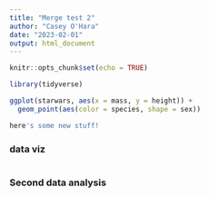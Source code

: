 ```yaml
---
title: "Merge test 2"
author: "Casey O'Hara"
date: "2023-02-01"
output: html_document
---
```


```r
knitr::opts_chunk$set(echo = TRUE)

library(tidyverse)
```

```r
ggplot(starwars, aes(x = mass, y = height)) +
  geom_point(aes(color = species, shape = sex))
```

```r
here's some new stuff!
```

### data viz

```r

```

### Second data analysis

```r

```




